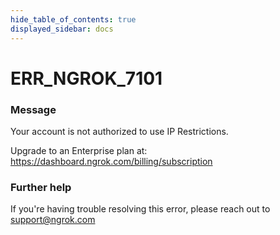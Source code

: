 ```yaml
---
hide_table_of_contents: true
displayed_sidebar: docs
---
```



# ERR_NGROK_7101

### Message

Your account is not authorized to use IP Restrictions.

Upgrade to an Enterprise plan at: https://dashboard.ngrok.com/billing/subscription

<ErrorDetails error="err_ngrok_7101" />

### Further help

If you're having trouble resolving this error, please reach out to [support@ngrok.com](mailto:support@ngrok.com?subject=Help%20with%20ERR_NGROK_7101)
